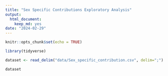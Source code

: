 ```yaml
---
title: "Sex Specific Contributions Exploratory Analysis"
output: 
  html_document: 
    keep_md: yes
date: "2024-02-29"
---
```


```r
knitr::opts_chunk$set(echo = TRUE)
```

```r
library(tidyverse)
```

```r
dataset <- read_delim("data/Sex_specific_contribution.csv", delim=";")
```

```r
dataset
```

